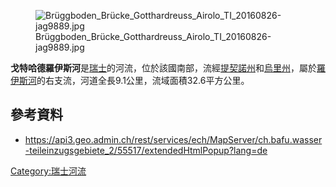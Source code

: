 {{Coord|46.62162|N|8.56960|E|display=title}}
[[Image:Brüggboden_Brücke_Gotthardreuss_Airolo_TI_20160826-jag9889.jpg|right]]

'''戈特哈德羅伊斯河'''是[[瑞士|瑞士]]的河流，位於該國南部，流經[[提契諾州|提契諾州]]和[[烏里州|烏里州]]，屬於[[羅伊斯河|羅伊斯河]]的右支流，河道全長9.1公里，流域面積32.6平方公里。

==參考資料==
* https://api3.geo.admin.ch/rest/services/ech/MapServer/ch.bafu.wasser-teileinzugsgebiete_2/55517/extendedHtmlPopup?lang=de {{Wayback|url=https://api3.geo.admin.ch/rest/services/ech/MapServer/ch.bafu.wasser-teileinzugsgebiete_2/55517/extendedHtmlPopup?lang=de |date=20170824012528 }}

{{Switzerland-geo-stub}}
[[Category:瑞士河流|Category:瑞士河流]]